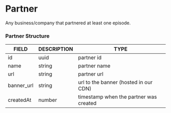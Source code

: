 # Partner

Any business/company that partnered at least one episode.

### Partner Structure

| FIELD | DESCRIPTION | TYPE |
|---|---|---|
| id | uuid | partner id |
| name | string | partner name |
| url | string | partner url |
| banner_url | string | url to the banner (hosted in our CDN) |
| createdAt | number | timestamp when the partner was created |




